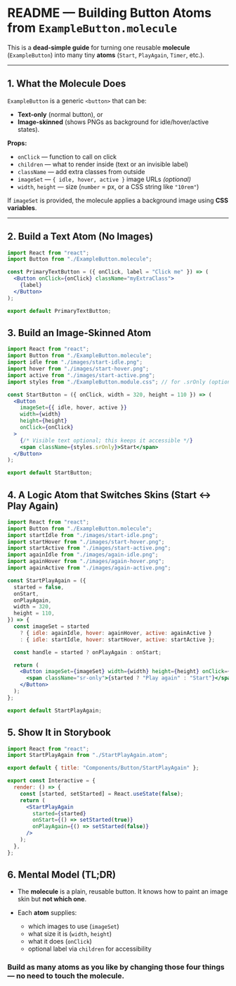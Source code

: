 # README — Building Button Atoms from `ExampleButton.molecule`

This is a **dead-simple guide** for turning one reusable **molecule** (`ExampleButton`) into many tiny **atoms** (`Start`, `PlayAgain`, `Timer`, etc.).

---

## 1. What the Molecule Does

`ExampleButton` is a generic `<button>` that can be:

- **Text-only** (normal button), or
- **Image-skinned** (shows PNGs as background for idle/hover/active states).

**Props:**

- `onClick` — function to call on click
- `children` — what to render inside (text or an invisible label)
- `className` — add extra classes from outside
- `imageSet` — `{ idle, hover, active }` image URLs _(optional)_
- `width`, `height` — size (`number` = px, or a CSS string like `"10rem"`)

If `imageSet` is provided, the molecule applies a background image using **CSS variables**.

---

## 2. Build a Text Atom (No Images)

```jsx filename="PrimaryTextButton.atom.jsx"
import React from "react";
import Button from "./ExampleButton.molecule";

const PrimaryTextButton = ({ onClick, label = "Click me" }) => (
  <Button onClick={onClick} className="myExtraClass">
    {label}
  </Button>
);

export default PrimaryTextButton;
```

## 3. Build an Image-Skinned Atom

```jsx
import React from "react";
import Button from "./ExampleButton.molecule";
import idle from "./images/start-idle.png";
import hover from "./images/start-hover.png";
import active from "./images/start-active.png";
import styles from "./ExampleButton.module.css"; // for .srOnly (optional)

const StartButton = ({ onClick, width = 320, height = 110 }) => (
  <Button
    imageSet={{ idle, hover, active }}
    width={width}
    height={height}
    onClick={onClick}
  >
    {/* Visible text optional; this keeps it accessible */}
    <span className={styles.srOnly}>Start</span>
  </Button>
);

export default StartButton;
```

## 4. A Logic Atom that Switches Skins (Start ↔ Play Again)

```jsx
import React from "react";
import Button from "./ExampleButton.molecule";
import startIdle from "./images/start-idle.png";
import startHover from "./images/start-hover.png";
import startActive from "./images/start-active.png";
import againIdle from "./images/again-idle.png";
import againHover from "./images/again-hover.png";
import againActive from "./images/again-active.png";

const StartPlayAgain = ({
  started = false,
  onStart,
  onPlayAgain,
  width = 320,
  height = 110,
}) => {
  const imageSet = started
    ? { idle: againIdle, hover: againHover, active: againActive }
    : { idle: startIdle, hover: startHover, active: startActive };

  const handle = started ? onPlayAgain : onStart;

  return (
    <Button imageSet={imageSet} width={width} height={height} onClick={handle}>
      <span className="sr-only">{started ? "Play again" : "Start"}</span>
    </Button>
  );
};

export default StartPlayAgain;
```

## 5. Show It in Storybook

```jsx
import React from "react";
import StartPlayAgain from "./StartPlayAgain.atom";

export default { title: "Components/Button/StartPlayAgain" };

export const Interactive = {
  render: () => {
    const [started, setStarted] = React.useState(false);
    return (
      <StartPlayAgain
        started={started}
        onStart={() => setStarted(true)}
        onPlayAgain={() => setStarted(false)}
      />
    );
  },
};
```

## 6. Mental Model (TL;DR)

- The **molecule** is a plain, reusable button.
  It knows how to paint an image skin but **not which one**.

- Each **atom** supplies:
  - which images to use (`imageSet`)
  - what size it is (`width`, `height`)
  - what it does (`onClick`)
  - optional label via `children` for accessibility

### Build as many atoms as you like by changing those four things — **no need to touch the molecule**.

```

```

```

```

```

```

```

```

```

```

```

```

```

```

```

```
